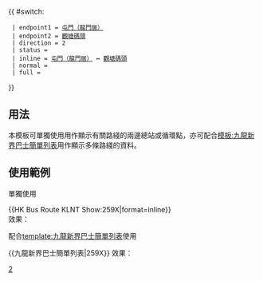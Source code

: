 {{ #switch: {{{format|}}}
  | endpoint1 = [[龍門居公共運輸交匯處|屯門（龍門居）]] 
  | endpoint2 = [[觀塘碼頭巴士總站|觀塘碼頭]]
  | direction = 2
  | status = {{HK Bus Status|P}}
  | inline = [[龍門居公共運輸交匯處|屯門（龍門居）]] ↔ [[觀塘碼頭巴士總站|觀塘碼頭]]
  | normal =
  | full =
}}<noinclude>
==用法==
本模板可單獨使用用作顯示有關路綫的兩邊總站或循環點，亦可配合[[模板:九龍新界巴士簡單列表]]用作顯示多條路綫的資料。

==使用範例==
;單獨使用
<nowiki>{{HK Bus Route KLNT Show:259X|format=inline}}</nowiki><br>
效果：{{HK Bus Route KLNT Show:259X|format=inline}}

;配合[[template:九龍新界巴士簡單列表]]使用
<nowiki>{{九龍新界巴士簡單列表|259X}}</nowiki>
效果：{{九龍新界巴士簡單列表|259X}}
[[Category:九龍巴士路線模板|2]]</noinclude>